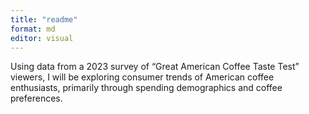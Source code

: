 ```yaml
---
title: "readme"
format: md
editor: visual
---
```


Using data from a 2023 survey of "Great American Coffee Taste Test" viewers, I will be exploring consumer trends of American coffee enthusiasts, primarily through spending demographics and coffee preferences.
